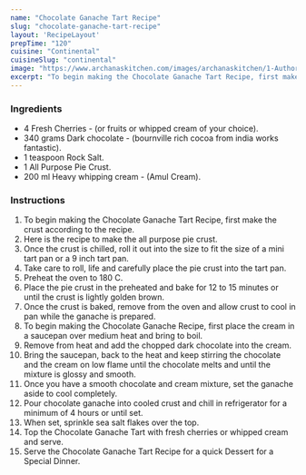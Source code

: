 ---
name: "Chocolate Ganache Tart Recipe"
slug: "chocolate-ganache-tart-recipe"
layout: 'RecipeLayout'
prepTime: "120"
cuisine: "Continental"
cuisineSlug: "continental"
image: "https://www.archanaskitchen.com/images/archanaskitchen/1-Author/Swayampurna_Mishra/Chocolate_ganache_tart_original-2.jpg"
excerpt: "To begin making the Chocolate Ganache Tart Recipe, first make the crust according to the recipe"
---

### Ingredients

- 4 Fresh Cherries - (or fruits or whipped cream of your choice).
- 340 grams Dark chocolate - (bournville rich cocoa from india works fantastic).
- 1 teaspoon Rock Salt.
- 1 All Purpose Pie Crust.
- 200 ml Heavy whipping cream - (Amul Cream).

### Instructions

1. To begin making the Chocolate Ganache Tart Recipe, first make the crust according to the recipe.
1. Here is the recipe to make the all purpose pie crust.
1. Once the crust is chilled, roll it out into the size to fit the size of a mini tart pan or a 9 inch tart pan.
1. Take care to roll, life and carefully place the pie crust into the tart pan.
1. Preheat the oven to 180 C.
1. Place the pie crust in the preheated and bake for 12 to 15 minutes or until the crust is lightly golden brown.
1. Once the crust is baked, remove from the oven and allow crust to cool in pan while the ganache is prepared.
1. To begin making the Chocolate Ganache Recipe, first place the cream in a saucepan over medium heat and bring to boil.
1. Remove from heat and add the chopped dark chocolate into the cream.
1. Bring the saucepan, back to the heat and keep stirring the chocolate and the cream on low flame until the chocolate melts and until the mixture is glossy and smooth.
1. Once you have a smooth chocolate and cream mixture, set the ganache aside to cool completely.
1. Pour chocolate ganache into cooled crust and chill in refrigerator for a minimum of 4 hours or until set.
1. When set, sprinkle sea salt flakes over the top.
1. Top the Chocolate Ganache Tart with fresh cherries or whipped cream and serve.
1. Serve the Chocolate Ganache Tart Recipe for a quick Dessert for a Special Dinner.
